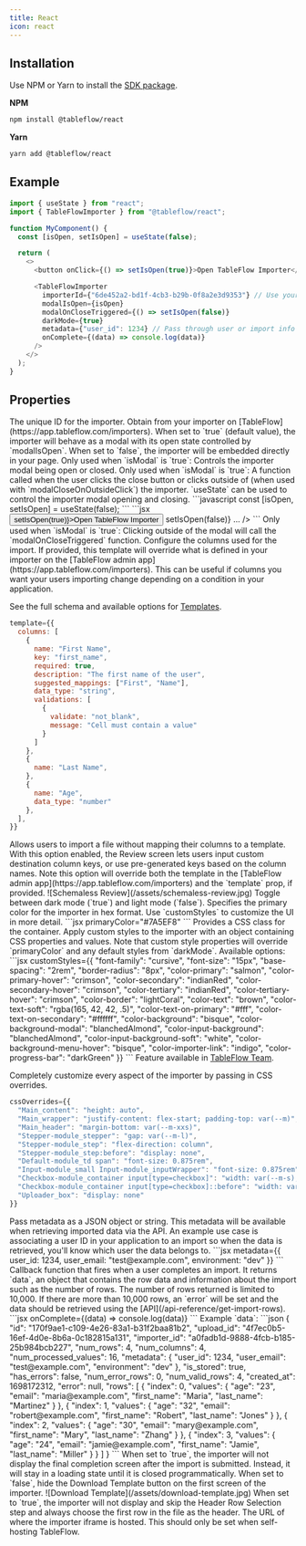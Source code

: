 ```yaml
---
title: React
icon: react
---
```


## Installation

Use NPM or Yarn to install the [SDK package](https://www.npmjs.com/package/@tableflow/react).

**NPM**
```bash
npm install @tableflow/react
```
**Yarn**
```bash
yarn add @tableflow/react
```

## Example

```javascript
import { useState } from "react";
import { TableFlowImporter } from "@tableflow/react";

function MyComponent() {
  const [isOpen, setIsOpen] = useState(false);

  return (
    <>
      <button onClick={() => setIsOpen(true)}>Open TableFlow Importer</button>

      <TableFlowImporter
        importerId={"6de452a2-bd1f-4cb3-b29b-0f8a2e3d9353"} // Use your importer ID
        modalIsOpen={isOpen}
        modalOnCloseTriggered={() => setIsOpen(false)}
        darkMode={true}
        metadata={"user_id": 1234} // Pass through user or import info
        onComplete={(data) => console.log(data)}
      />
    </>
  );
}
```

## Properties

<ResponseField name="importerId" type="string" required>
  The unique ID for the importer. Obtain from your importer on [TableFlow](https://app.tableflow.com/importers).
</ResponseField>

<ResponseField name="isModal" type="boolean" default={true}>
  When set to `true` (default value), the importer will behave as a modal with its open state controlled by
  `modalIsOpen`. When set to `false`, the importer will be embedded directly in your page.
</ResponseField>

<ResponseField name="modalIsOpen" type="boolean" default={false}>
  Only used when `isModal` is `true`: Controls the importer modal being open or closed.
</ResponseField>

<ResponseField name="modalOnCloseTriggered" type="function">
  Only used when `isModal` is `true`: A function called when the user clicks the close button or clicks outside of (when
  used with `modalCloseOnOutsideClick`) the importer. `useState` can be used to control the importer modal opening and
  closing.
  ```javascript
  const [isOpen, setIsOpen] = useState(false);
  ```
  ```jsx
  <button onClick={() => setIsOpen(true)}>Open TableFlow Importer</button>
  <TableFlowImporter
    modalIsOpen={isOpen}
    modalOnCloseTriggered={() => setIsOpen(false)}
    ...
  />
  ```
</ResponseField>

<ResponseField name="modalCloseOnOutsideClick" type="boolean" default={false}>
  Only used when `isModal` is `true`: Clicking outside of the modal will call the `modalOnCloseTriggered` function.
</ResponseField>

<ResponseField name="template" type="object">
  Configure the columns used for the import. If provided, this template will override what is defined in your importer
  on the [TableFlow admin app](https://app.tableflow.com/importers). This can be useful if columns you want your users
  importing change depending on a condition in your application.

  See the full schema and available options for [Templates](/templates).

  ```jsx
  template={{
    columns: [
      {
        name: "First Name",
        key: "first_name",
        required: true,
        description: "The first name of the user",
        suggested_mappings: ["First", "Name"],
        data_type: "string",
        validations: [
          {
            validate: "not_blank",
            message: "Cell must contain a value"
          }
        ]
      },
      {
        name: "Last Name",
      },
      {
        name: "Age",
        data_type: "number"
      },
    ],
  }}
  ```
</ResponseField>

<ResponseField name="schemaless" type="boolean" default={false}>
  Allows users to import a file without mapping their columns to a template. With this option enabled, the Review screen
  lets users input custom destination column keys, or use pre-generated keys based on the column names. Note this option
  will override both the template in the [TableFlow admin app](https://app.tableflow.com/importers) and the `template`
  prop, if provided.
  <Frame>
    ![Schemaless Review](/assets/schemaless-review.jpg)
  </Frame>
</ResponseField>

<ResponseField name="darkMode" type="boolean" default={false}>
  Toggle between dark mode (`true`) and light mode (`false`).
</ResponseField>

<ResponseField name="primaryColor" type="string">
  Specifies the primary color for the importer in hex format. Use `customStyles` to customize the UI in more detail.
  ```jsx
  primaryColor="#7A5EF8"
  ```
</ResponseField>

<ResponseField name="className" type="string">
  Provides a CSS class for the container.
</ResponseField>

<ResponseField name="customStyles" type="object">
  Apply custom styles to the importer with an object containing CSS properties and values. Note that custom style
  properties will override `primaryColor` and any default styles from `darkMode`.
  Available options:
  ```jsx
  customStyles={{
    "font-family": "cursive",
    "font-size": "15px",
    "base-spacing": "2rem",
    "border-radius": "8px",
    "color-primary": "salmon",
    "color-primary-hover": "crimson",
    "color-secondary": "indianRed",
    "color-secondary-hover": "crimson",
    "color-tertiary": "indianRed",
    "color-tertiary-hover": "crimson",
    "color-border": "lightCoral",
    "color-text": "brown",
    "color-text-soft": "rgba(165, 42, 42, .5)",
    "color-text-on-primary": "#fff",
    "color-text-on-secondary": "#ffffff",
    "color-background": "bisque",
    "color-background-modal": "blanchedAlmond",
    "color-input-background": "blanchedAlmond",
    "color-input-background-soft": "white",
    "color-background-menu-hover": "bisque",
    "color-importer-link": "indigo",
    "color-progress-bar": "darkGreen"
}}
  ```
</ResponseField>

<ResponseField name="cssOverrides" type="object">
  <Info>Feature available in <a href="https://tableflow.com/pricing" target="_blank">TableFlow Team</a>.</Info>

  Completely customize every aspect of the importer by passing in CSS overrides.
  ```jsx
  cssOverrides={{
    "Main_content": "height: auto",
    "Main_wrapper": "justify-content: flex-start; padding-top: var(--m)",
    "Main_header": "margin-bottom: var(--m-xxs)",
    "Stepper-module_stepper": "gap: var(--m-l)",
    "Stepper-module_step": "flex-direction: column",
    "Stepper-module_step:before": "display: none",
    "Default-module_td span": "font-size: 0.875rem",
    "Input-module_small Input-module_inputWrapper": "font-size: 0.875rem",
    "Checkbox-module_container input[type=checkbox]": "width: var(--m-s); height: var(--m-s)",
    "Checkbox-module_container input[type=checkbox]::before": "width: var(--m-xxs); height: var(--m-xxs)",
    "Uploader_box": "display: none"
  }}
  ```
</ResponseField>

<ResponseField name="metadata" type="object">
  Pass metadata as a JSON object or string. This metadata will be available when retrieving imported data via the API.
  An example use case is associating a user ID in your application to an import so when the data is retrieved, you'll
  know which user the data belongs to.
  ```jsx
  metadata={{
    user_id: 1234, 
    user_email: "test@example.com", 
    environment: "dev"
  }}
  ```
</ResponseField>

<ResponseField name="onComplete" type="function">
  Callback function that fires when a user completes an import. It returns `data`, an object that contains the row data
  and information about the import such as the number of rows. The number of rows returned is limited to 10,000. If
  there are more than 10,000 rows, an `error` will be set and the data should be retrieved using the
  [API](/api-reference/get-import-rows).
  ```jsx
  onComplete={(data) => console.log(data)}
  ```
  Example `data`:
  ```json
  {
    "id": "170f9ae1-c109-4e26-83a1-b31f2baa81b2",
    "upload_id": "4f7ec0b5-16ef-4d0e-8b6a-0c182815a131",
    "importer_id": "a0fadb1d-9888-4fcb-b185-25b984bcb227",
    "num_rows": 4,
    "num_columns": 4,
    "num_processed_values": 16,
    "metadata": {
      "user_id": 1234, 
      "user_email": "test@example.com", 
      "environment": "dev"
    },
    "is_stored": true,
    "has_errors": false,
    "num_error_rows": 0,
    "num_valid_rows": 4,
    "created_at": 1698172312,
    "error": null,
    "rows": [
      {
        "index": 0,
        "values": {
          "age": "23",
          "email": "maria@example.com",
          "first_name": "Maria",
          "last_name": "Martinez"
        }
      },
      {
        "index": 1,
        "values": {
          "age": "32",
          "email": "robert@example.com",
          "first_name": "Robert",
          "last_name": "Jones"
        }
      },
      {
        "index": 2,
        "values": {
          "age": "30",
          "email": "mary@example.com",
          "first_name": "Mary",
          "last_name": "Zhang"
        }
      },
      {
        "index": 3,
        "values": {
          "age": "24",
          "email": "jamie@example.com",
          "first_name": "Jamie",
          "last_name": "Miller"
        }
      }
    ]
  }
  ```
</ResponseField>

<ResponseField name="waitOnComplete" type="boolean" default={false}>
  When set to `true`, the importer will not display the final completion screen after the import is submitted. Instead,
  it will stay in a loading state until it is closed programmatically.
</ResponseField>

<ResponseField name="showDownloadTemplateButton" type="boolean" default={true}>
  When set to `false`, hide the Download Template button on the first screen of the importer.
  <Frame>
    ![Download Template](/assets/download-template.jpg)
  </Frame>
</ResponseField>

<ResponseField name="skipHeaderRowSelection" type="boolean" default={false}>
  When set to `true`, the importer will not display and skip the Header Row Selection step and always choose the first
  row in the file as the header.
</ResponseField>

<ResponseField name="hostUrl" type="string">
  The URL of where the importer iframe is hosted. This should only be set when self-hosting TableFlow.
</ResponseField>
